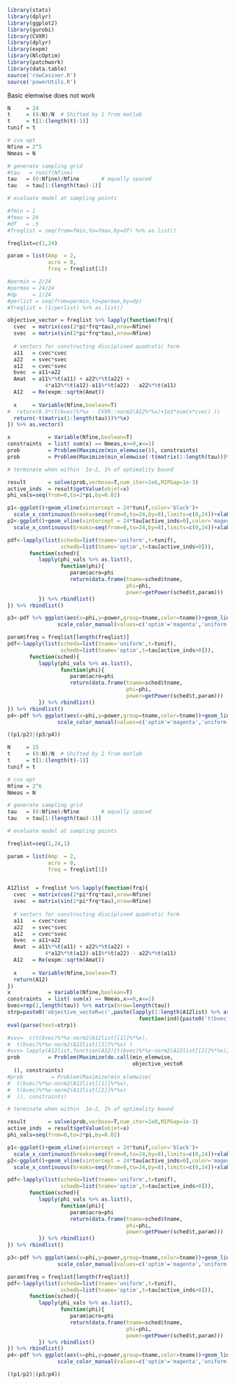 ```r
library(stats)
library(dplyr)
library(ggplot2)
library(gurobi)
library(CVXR)
library(dplyr)
library(expm)
library(NlcOptim)
library(patchwork)
library(data.table)
source('rowCosinor.R')
source('powerUtils.R')
```

Basic elemwise does not work
```r
N     = 24
t     = (0:N)/N  # Shifted by 1 from matlab
t     = t[1:(length(t)-1)]
tunif = t

# cvx opt
Nfine = 2^5
Nmeas = N 

# generate sampling grid
#tau   = runif(Nfine)
tau   = (0:Nfine)/Nfine       # equally spaced
tau   = tau[1:(length(tau)-1)] 

# evaluate model at sampling points

#fmin = 1 
#fmax = 24
#df   = .5 
#freqlist = seq(from=fmin,to=fmax,by=df) %>% as.list()

freqlist=c(1,24)

param = list(Amp  = 2,
             acro = 0,
             freq = freqlist[1])

#permin = 2/24
#permax = 24/24
#dp     = 1/24
#perlist = seq(from=permin,to=permax,by=dp) 
#freqlist = (1/perlist) %>% as.list()

objective_vector = freqlist %>% lapply(function(frq){
  cvec  = matrix(cos(2*pi*frq*tau),nrow=Nfine)
  svec  = matrix(sin(2*pi*frq*tau),nrow=Nfine)
  
  # vectors for constructing disciplined quadratic form
  a11   = cvec*cvec
  a22   = svec*svec
  a12   = cvec*svec
  bvec  = a11+a22
  Amat  = a11%*%t(a11) + a22%*%t(a22) +
            4*a12%*%t(a12)-a11%*%t(a22) - a22%*%t(a11)
  A12   = Re(expm::sqrtm(Amat))
  
  x     = Variable(Nfine,boolean=T)
#  return(0.5*(t(bvec)%*%x - CVXR::norm2(A12%*%x)+1e3*sum(x*cvec) ))
  return(-t(matrix(1:length(tau)))%*%x)
}) %>% as.vector()

x            = Variable(Nfine,boolean=T)
constraints  = list( sum(x) == Nmeas,x>=0,x<=1)
prob         = Problem(Maximize(min_elemwise()), constraints)
prob         = Problem(Maximize(min_elemwise(-t(matrix(1:length(tau)))%*%x,-t(matrix(1:length(tau)))%*%x)), constraints)

# terminate when within  1e-2, 1% of optimality bound 

result       = solve(prob,verbose=T,num_iter=1e6,MIPGap=1e-3)
active_inds  = result$getValue(objet=x)
phi_vals=seq(from=0,to=2*pi,by=0.02)

p1<-ggplot()+geom_vline(xintercept = 24*tunif,color='black')+
  scale_x_continuous(breaks=seq(from=0,to=24,by=8),limits=c(0,24))+xlab('uniform')
p2<-ggplot()+geom_vline(xintercept = 24*tau[active_inds>0],color='magenta')+
  scale_x_continuous(breaks=seq(from=0,to=24,by=8),limits=c(0,24))+xlab('optimized')

pdf<-lapply(list(scheda=list(tname='uniform',t=tunif),
                 schedb=list(tname='optim',t=tau[active_inds>0])),
       function(sched){
          lapply(phi_vals %>% as.list(),
                 function(phi){
                    param$acro=phi
                    return(data.frame(tname=sched$tname,
                                      phi=phi,
                                      power=getPower(sched$t,param)))
          }) %>% rbindlist()
}) %>% rbindlist()

p3<-pdf %>% ggplot(aes(x=phi,y=power,group=tname,color=tname))+geom_line()+ylim(c(0,1))+
                scale_color_manual(values=c('optim'='magenta','uniform'='black'))+xlab('acrophase')

param$freq = freqlist[length(freqlist)] 
pdf<-lapply(list(scheda=list(tname='uniform',t=tunif),
                 schedb=list(tname='optim',t=tau[active_inds>0])),
       function(sched){
          lapply(phi_vals %>% as.list(),
                 function(phi){
                    param$acro=phi
                    return(data.frame(tname=sched$tname,
                                      phi=phi,
                                      power=getPower(sched$t,param)))
          }) %>% rbindlist()
}) %>% rbindlist()
p4<-pdf %>% ggplot(aes(x=phi,y=power,group=tname,color=tname))+geom_line()+ylim(c(0,1))+
                scale_color_manual(values=c('optim'='magenta','uniform'='black'))+xlab('acrophase')

((p1/p2)|(p3/p4))
```

```r
N     = 15 
t     = (0:N)/N  # Shifted by 1 from matlab
t     = t[1:(length(t)-1)]
tunif = t

# cvx opt
Nfine = 2^6
Nmeas = N 

# generate sampling grid
tau   = (0:Nfine)/Nfine       # equally spaced
tau   = tau[1:(length(tau)-1)] 

# evaluate model at sampling points

freqlist=seq(1,24,1)

param = list(Amp  = 2,
             acro = 0,
             freq = freqlist[1])


A12list  = freqlist %>% lapply(function(frq){
  cvec  = matrix(cos(2*pi*frq*tau),nrow=Nfine)
  svec  = matrix(sin(2*pi*frq*tau),nrow=Nfine)
  
  # vectors for constructing disciplined quadratic form
  a11   = cvec*cvec
  a22   = svec*svec
  a12   = cvec*svec
  bvec  = a11+a22
  Amat  = a11%*%t(a11) + a22%*%t(a22) +
            4*a12%*%t(a12)-a11%*%t(a22) - a22%*%t(a11)
  A12   = Re(expm::sqrtm(Amat))
  
  x     = Variable(Nfine,boolean=T)
  return(A12)
}) 
x            = Variable(Nfine,boolean=T)
constraints  = list( sum(x) == Nmeas,x>=0,x<=1)
bvec=rep(1,length(tau)) %>% matrix(nrow=length(tau))
strp=paste0('objective_vectoR=c(',paste(lapply(1:length(A12list) %>% as.list(),
                                          function(ind){paste0('t(bvec)%*%x-norm2(A12list[[',ind,']]%*%x)')}),collapse=','),')')
eval(parse(text=strp))

#vvv=  c(t(bvec)%*%x-norm2(A12list[[1]]%*%x),
#  t(bvec)%*%x-norm2(A12list[[2]]%*%x) )
#vvv= lapply(A12list,function(A12){t(bvec)%*%x-norm2(A12list[[2]]%*%x)}) %>% as.vector()
prob         = Problem(Maximize(do.call(min_elemwise,
                                        objective_vectoR 
  )), constraints)
#prob         = Problem(Maximize(min_elemwise(
#  t(bvec)%*%x-norm2(A12list[[1]]%*%x),
#  t(bvec)%*%x-norm2(A12list[[2]]%*%x) 
#  )), constraints)

# terminate when within  1e-2, 1% of optimality bound 

result       = solve(prob,verbose=T,num_iter=1e8,MIPGap=1e-3)
active_inds  = result$getValue(objet=x)
phi_vals=seq(from=0,to=2*pi,by=0.02)

p1<-ggplot()+geom_vline(xintercept = 24*tunif,color='black')+
  scale_x_continuous(breaks=seq(from=0,to=24,by=8),limits=c(0,24))+xlab('uniform')
p2<-ggplot()+geom_vline(xintercept = 24*tau[active_inds>0],color='magenta')+
  scale_x_continuous(breaks=seq(from=0,to=24,by=8),limits=c(0,24))+xlab('optimized')

pdf<-lapply(list(scheda=list(tname='uniform',t=tunif),
                 schedb=list(tname='optim',t=tau[active_inds>0])),
       function(sched){
          lapply(phi_vals %>% as.list(),
                 function(phi){
                    param$acro=phi
                    return(data.frame(tname=sched$tname,
                                      phi=phi,
                                      power=getPower(sched$t,param)))
          }) %>% rbindlist()
}) %>% rbindlist()

p3<-pdf %>% ggplot(aes(x=phi,y=power,group=tname,color=tname))+geom_line()+ylim(c(0,1))+
                scale_color_manual(values=c('optim'='magenta','uniform'='black'))+xlab('acrophase')

param$freq = freqlist[length(freqlist)] 
pdf<-lapply(list(scheda=list(tname='uniform',t=tunif),
                 schedb=list(tname='optim',t=tau[active_inds>0])),
       function(sched){
          lapply(phi_vals %>% as.list(),
                 function(phi){
                    param$acro=phi
                    return(data.frame(tname=sched$tname,
                                      phi=phi,
                                      power=getPower(sched$t,param)))
          }) %>% rbindlist()
}) %>% rbindlist()
p4<-pdf %>% ggplot(aes(x=phi,y=power,group=tname,color=tname))+geom_line()+ylim(c(0,1))+
                scale_color_manual(values=c('optim'='magenta','uniform'='black'))+xlab('acrophase')

((p1/p2)|(p3/p4))
```